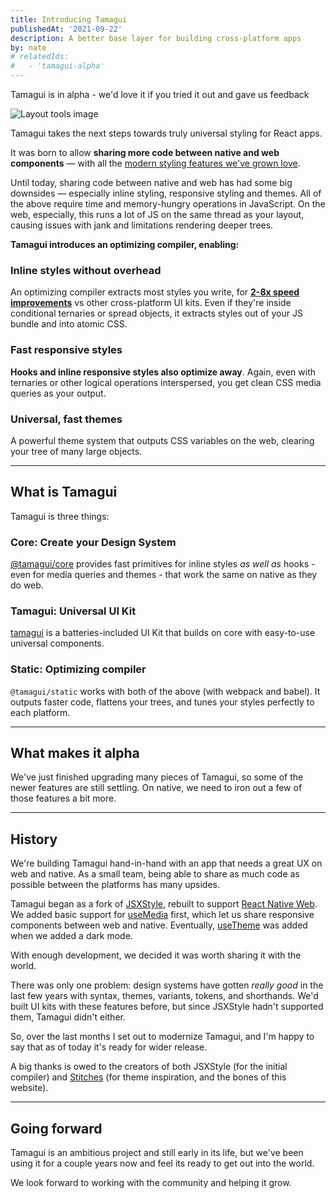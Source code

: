 ```yaml
---
title: Introducing Tamagui
publishedAt: '2021-09-22'
description: A better base layer for building cross-platform apps
by: nate
# relatedIds:
#   - 'tamagui-alpha'
---
```


<Notice>Tamagui is in alpha - we'd love it if you tried it out and gave us feedback</Notice>

<Image title="Layout tools image" src="/blog/introducing-tamagui/hero.png" size="hero" />

Tamagui takes the next steps towards truly universal styling for React apps.

It was born to allow **sharing more code between native and web components** — with all the [modern styling features we've grown love](/docs/intro/introduction).

Until today, sharing code between native and web has had some big downsides — especially inline styling, responsive styling and themes. All of the above require time and memory-hungry operations in JavaScript. On the web, especially, this runs a lot of JS on the same thread as your layout, causing issues with jank and limitations rendering deeper trees.

**Tamagui introduces an optimizing compiler, enabling:**

### Inline styles without overhead

An optimizing compiler extracts most styles you write, for [**2-8x speed improvements**](/docs/intro/benchmarks) vs other cross-platform UI kits. Even if they're inside conditional ternaries or spread objects, it extracts styles out of your JS bundle and into atomic CSS.

### Fast responsive styles

**Hooks and inline responsive styles also optimize away**. Again, even with ternaries or other logical operations interspersed, you get clean CSS media queries as your output.

### Universal, fast themes

A powerful theme system that outputs CSS variables on the web, clearing your tree of many large objects.

---

## What is Tamagui

Tamagui is three things:

### Core: Create your Design System

[@tamagui/core](/docs/core/styled) provides fast primitives for inline styles _as well as_ hooks - even for media queries and themes - that work the same on native as they do web.

### Tamagui: Universal UI Kit

[tamagui](/docs/components/stacks) is a batteries-included UI Kit that builds on core with easy-to-use universal components.

### Static: Optimizing compiler

`@tamagui/static` works with both of the above (with webpack and babel). It outputs faster code, flattens your trees, and tunes your styles perfectly to each platform.

---

## What makes it alpha

We've just finished upgrading many pieces of Tamagui, so some of the newer features are still settling. On native, we need to iron out a few of those features a bit more.

---

## History

We're building Tamagui hand-in-hand with an app that needs a great UX on web and native. As a small team, being able to share as much code as possible between the platforms has many upsides.

Tamagui began as a fork of [JSXStyle](https://github.com/jsxstyle/jsxstyle), rebuilt to support [React Native Web](https://necolas.github.io/react-native-web/). We added basic support for [useMedia](/docs/core/useMedia) first, which let us share responsive components between web and native. Eventually, [useTheme](/docs/core/useMedia) was added when we added a dark mode.

With enough development, we decided it was worth sharing it with the world.

There was only one problem: design systems have gotten _really good_ in the last few years with syntax, themes, variants, tokens, and shorthands. We'd built UI kits with these features before, but since JSXStyle hadn't supported them, Tamagui didn't either.

So, over the last months I set out to modernize Tamagui, and I'm happy to say that as of today it's ready for wider release.

A big thanks is owed to the creators of both JSXStyle (for the initial compiler) and [Stitches](https://stitches.dev) (for theme inspiration, and the bones of this website).

---

## Going forward

Tamagui is an ambitious project and still early in its life, but we've been using it for a couple years now and feel its ready to get out into the world.

We look forward to working with the community and helping it grow.
